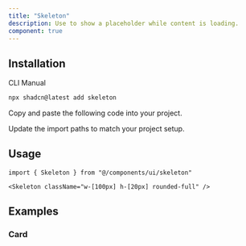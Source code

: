 ```yaml
---
title: "Skeleton"
description: Use to show a placeholder while content is loading.
component: true
---
```


<ComponentPreview name="skeleton-demo" description="A skeleton component." />

## Installation

<Tabs defaultValue="cli">

<TabsList>
  <TabsTrigger value="cli">CLI</TabsTrigger>
  <TabsTrigger value="manual">Manual</TabsTrigger>
</TabsList>
<TabsContent value="cli">

```bash
npx shadcn@latest add skeleton
```

</TabsContent>

<TabsContent value="manual">

<Steps>

<Step>Copy and paste the following code into your project.</Step>

<ComponentSource name="skeleton" />

<Step>Update the import paths to match your project setup.</Step>

</Steps>

</TabsContent>

</Tabs>

## Usage

```tsx
import { Skeleton } from "@/components/ui/skeleton"
```

```tsx
<Skeleton className="w-[100px] h-[20px] rounded-full" />
```

## Examples

### Card

<ComponentPreview
  name="skeleton-card"
  description="A card with skeleton showing a loading state."
/>
